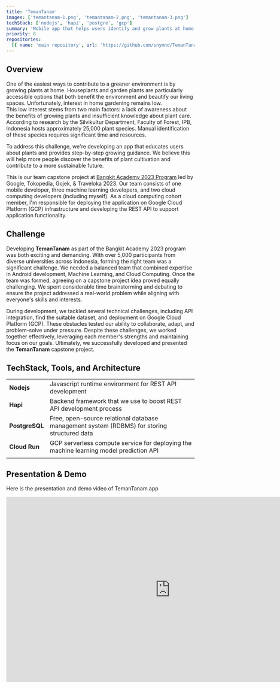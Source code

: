 ```yaml
---
title: 'TemanTanam'
images: ['temantanam-1.png', 'temantanam-2.png', 'temantanam-3.png']
techStack: ['nodejs', 'hapi', 'postgre', 'gcp']
summary: 'Mobile app that helps users identify and grow plants at home'
priority: 8
repositories:
  [{ name: 'main repository', url: 'https://github.com/snymnd/TemanTanam' }]
---
```


## Overview

One of the easiest ways to contribute to a greener environment is by growing plants at home. Houseplants and garden plants are particularly accessible options that both benefit the environment and beautify our living spaces. Unfortunately, interest in home gardening remains low.\
This low interest stems from two main factors: a lack of awareness about the benefits of growing plants and insufficient knowledge about plant care. According to research by the Silvikultur Department, Faculty of Forest, IPB, Indonesia hosts approximately 25,000 plant species. Manual identification of these species requires significant time and resources.

To address this challenge, we're developing an app that educates users about plants and provides step-by-step growing guidance. We believe this will help more people discover the benefits of plant cultivation and contribute to a more sustainable future.

This is our team capstone project at [Bangkit Academy 2023 Program](https://grow.google/intl/id_id/bangkit/?tab=cloud-computing) led by Google, Tokopedia, Gojek, & Traveloka 2023. Our team consists of one mobile developer, three machine learning developers, and two cloud computing developers (including myself). As a cloud computing cohort member, I'm responsible for deploying the application on Google Cloud Platform (GCP) infrastructure and developing the REST API to support application functionality.

## Challenge

Developing **TemanTanam** as part of the Bangkit Academy 2023 program was both exciting and demanding. With over 5,000 participants from diverse universities across Indonesia, forming the right team was a significant challenge. We needed a balanced team that combined expertise in Android development, Machine Learning, and Cloud Computing. Once the team was formed, agreeing on a capstone project idea proved equally challenging. We spent considerable time brainstorming and debating to ensure the project addressed a real-world problem while aligning with everyone's skills and interests.

During development, we tackled several technical challenges, including API integration, find the suitable dataset, and deployment on Google Cloud Platform (GCP). These obstacles tested our ability to collaborate, adapt, and problem-solve under pressure. Despite these challenges, we worked together effectively, leveraging each member's strengths and maintaining focus on our goals. Ultimately, we successfully developed and presented the **TemanTanam** capstone project.

## TechStack, Tools, and Architecture

<div className='flex gap-x-3'>
  <TechStackToolTip techStack='nodejs' className='size-8' />
  <TechStackToolTip techStack='hapi' className='size-10' />
  <TechStackToolTip techStack='postgre' className='size-8' />
  <TechStackToolTip techStack='gcp' className='size-10' />
</div>

|                |                                                                                             |
| -------------- | ------------------------------------------------------------------------------------------- |
| **Nodejs**     | Javascript runtime environment for REST API development                                     |
| **Hapi**       | Backend framework that we use to boost REST API development process                         |
| **PostgreSQL** | Free, open-source relational database management system (RDBMS) for storing structured data |
| **Cloud Run**  | GCP serverless compute service for deploying the machine learning model prediction API      |
|                |

<ImageCard
  title='TemanTanam cloud architecture'
  className='bg-black'
  width={900}
  height={400}
  sizes='(min-width: 1160px) 876px, (min-width: 640px) calc(83.4vw - 75px), 91.56vw'
  src='/images/projects/temantanam-architecture.png'
/>

## Presentation & Demo

Here is the presentation and demo video of TemanTanam app

<div className='w-full aspect-video border-2 border-black rounded-lg overflow-hidden'>
  <iframe
    width='876'
    height='495'
    loading='lazy'
    src='https://www.youtube.com/embed/1kHCcojFXlI?si=63Cve6_jgMnEdoB3&amp;start=96'
    title='YouTube video player'
    frameBorder='0'
    allow='accelerometer; autoplay; clipboard-write; encrypted-media; gyroscope; picture-in-picture; web-share'
    referrerPolicy='strict-origin-when-cross-origin'
    allowFullScreen
    className='w-full h-full'
  />
</div>

<ImageCard
  title='TemanTanam Team'
  containerClassName='w-full mt-4'
  className='w-full h-auto object-cover'
  width={1920}
  height={1080}
  sizes='(min-width: 1160px) 876px, (min-width: 640px) calc(83.2vw - 72px), 85.31vw'
  src='/images/projects/temantanam-team.png'
/>
